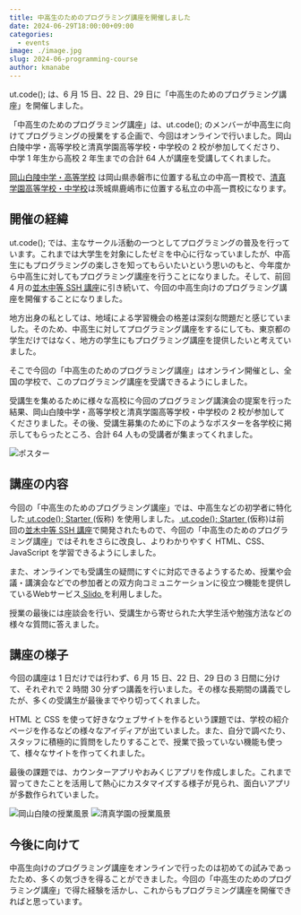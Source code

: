 ```yaml
---
title: 中高生のためのプログラミング講座を開催しました
date: 2024-06-29T18:00:00+09:00
categories:
  - events
image: ./image.jpg
slug: 2024-06-programming-course
author: kmanabe
---
```


ut.code(); は、6 月 15 日、22 日、29 日に「中高生のためのプログラミング講座」を開催しました。

「中高生のためのプログラミング講座」は、ut.code(); のメンバーが中高生に向けてプログラミングの授業をする企画で、今回はオンラインで行いました。岡山白陵中学・高等学校と清真学園高等学校・中学校の 2 校が参加してくださり、中学 1 年生から高校 2 年生までの合計 64 人が講座を受講してくれました。

[岡山白陵中学・高等学校](https://www.okahaku.ed.jp/) は岡山県赤磐市に位置する私立の中高一貫校で、[清真学園高等学校・中学校](https://www.seishin-web.jp/)は茨城県鹿嶋市に位置する私立の中高一貫校になります。


## 開催の経緯

ut.code(); では、主なサークル活動の一つとしてプログラミングの普及を行っています。これまでは大学生を対象にしたゼミを中心に行なっていましたが、中高生にもプログラミングの楽しさを知ってもらいたいという思いのもと、今年度から中高生に対してもプログラミング講座を行うことになりました。そして、前回 4 月の[並木中等 SSH 講座](./articles/2024-namiki-secondary-school-ssh-seminar/)に引き続いて、今回の中高生向けのプログラミング講座を開催することになりました。

地方出身の私としては、地域による学習機会の格差は深刻な問題だと感じていました。そのため、中高生に対してプログラミング講座をするにしても、東京都の学生だけではなく、地方の学生にもプログラミング講座を提供したいと考えていました。

そこで今回の「中高生のためのプログラミング講座」はオンライン開催とし、全国の学校で、このプログラミング講座を受講できるようにしました。

受講生を集めるために様々な高校に今回のプログラミング講演会の提案を行った結果、岡山白陵中学・高等学校と清真学園高等学校・中学校の 2 校が参加してくださりました。その後、受講生募集のために下のようなポスターを各学校に掲示してもらったところ、合計 64 人もの受講者が集まってくれました。

![ポスター](./poster.png)

## 講座の内容

今回の「中高生のためのプログラミング講座」では、中高生などの初学者に特化した[ ut.code(); Starter ](https://starter.utcode.net/) (仮称) を使用しました。[ ut.code(); Starter ](https://starter.utcode.net/) (仮称)は前回の[並木中等 SSH 講座](./articles/2024-namiki-secondary-school-ssh-seminar/)で開発されたもので、今回の「中高生のためのプログラミング講座」ではそれをさらに改良し、よりわかりやすく HTML、CSS、JavaScript を学習できるようにしました。

また、オンラインでも受講生の疑問にすぐに対応できるようするため、授業や会議・講演会などでの参加者との双方向コミュニケーションに役立つ機能を提供しているWebサービス[ Slido ](https://www.slido.com/jp)を利用しました。

授業の最後には座談会を行い、受講生から寄せられた大学生活や勉強方法などの様々な質問に答えました。


## 講座の様子

今回の講座は 1 日だけでは行わず、6 月 15 日、22 日、29 日の 3 日間に分けて、それぞれで 2 時間 30 分ずつ講義を行いました。その様な長期間の講義でしたが、多くの受講生が最後までやり切ってくれました。

HTML と CSS を使って好きなウェブサイトを作るという課題では、学校の紹介ページを作るなどの様々なアイディアが出ていました。また、自分で調べたり、スタッフに積極的に質問をしたりすることで、授業で扱っていない機能も使って、様々なサイトを作ってくれました。

最後の課題では、カウンターアプリやおみくじアプリを作成しました。これまで習ってきたことを活用して熱心にカスタマイズする様子が見られ、面白いアプリが多数作られていました。

![岡山白陵の授業風景](./okahaku-student.jpg)
![清真学園の授業風景](./seishin-student.jpg)


## 今後に向けて

中高生向けのプログラミング講座をオンラインで行ったのは初めての試みであったため、多くの気づきを得ることができました。今回の「中高生のためのプログラミング講座」で得た経験を活かし、これからもプログラミング講座を開催できればと思っています。
